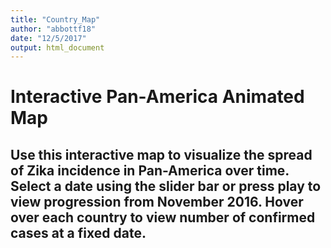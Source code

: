 ```yaml
---
title: "Country_Map"
author: "abbottf18"
date: "12/5/2017"
output: html_document
---
```




# Interactive Pan-America Animated Map
## Use this interactive map to visualize the spread of Zika incidence in Pan-America over time. Select a date using the slider bar or press play to view progression from November 2016. Hover over each country to view number of confirmed cases at a fixed date. 

